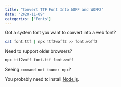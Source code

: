 ```yaml
---
title: "Convert TTF Font Into WOFF and WOFF2"
date: "2020-11-09"
categories: ["Fonts"]
---
```


Got a system font you want to convert into a web font?

```sh
cat font.ttf | npx ttf2woff2 >> font.woff2
```

Need to support older browsers?

```sh
npx ttf2woff font.ttf font.woff
```

Seeing `command not found: npx`?

You probably need to install [Node.js](https://nodejs.org/en/).
